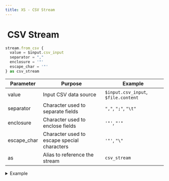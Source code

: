 ```yaml
---
title: XS - CSV Stream
---
```


# <img src="../assets/docuBadge (11).png" alt="" data-size="line"> CSV Stream <a href="#xs-csvstream" id="xs-csvstream"></a>

```javascript
stream.from_csv {
  value = $input.csv_input
  separator = ","
  enclosure = '"'
  escape_char = '"'
} as csv_stream
```

| Parameter    | Purpose                                     | Example                             |
| ------------ | ------------------------------------------- | ----------------------------------- |
| value        | Input CSV data source                       | `$input.csv_input`, `$file.content` |
| separator    | Character used to separate fields           | `","`, `";"`, `"\t"`                |
| enclosure    | Character used to enclose fields            | `'"'`, `"'"`                        |
| escape\_char | Character used to escape special characters | `'"'`, `"\"`                        |
| as           | Alias to reference the stream               | `csv_stream`                        |

<details>

<summary>Example</summary>

```javascript
stream.from_csv {
  value = $input.users_data
  separator = ","
  enclosure = '"'
  escape_char = '"'
} as users_stream
```

* Creates a stream from CSV formatted data
* Configurable field separator, enclosure, and escape characters
* Assigns stream to an alias for later reference
* Useful for processing large CSV files

</details>
